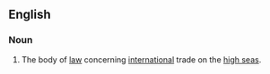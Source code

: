 ==English==

===Noun===
{{en-noun|-}}

#The body of [[law]] concerning [[international]] trade on the [[high seas]].